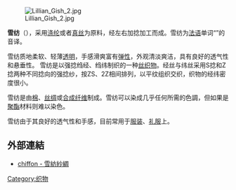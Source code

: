 [[File:Lillian_Gish_2.jpg|thumb]]

'''雪纺'''（{{lang-fr|Chiffon}}），采用[[涤纶|涤纶]]或者[[真丝|真丝]]为原料，经左右加捻加工而成。雪纺为[[法语|法语]]单词“{{lang|fr|Chiffon}}”的音译。

雪纺质地柔软、轻薄[[透明|透明]]，手感滑爽富有[[弹性|弹性]]，外观清淡爽洁，具有良好的透气性和悬垂性。
雪纺是以强捻绉经、绉纬制织的一种[[丝织物|丝织物]]。经丝与纬丝采用S捻和Z捻两种不同捻向的强捻纱，按ZS、2Z相间排列，以平纹组织交织，织物的经纬密度很小。

雪纺是由[[棉|棉]]、[[丝绸|丝绸]]或[[合成纤维|合成纤维]]制成。雪纺可以染成几乎任何所需的色調，但如果是[[聚酯|聚酯]]材料则难以染色。

雪纺由于其良好的透气性和手感，目前常用于[[服装|服装]]、[[礼服|礼服]]上。

== 外部連結 ==
* [http://terms.naer.edu.tw/detail/2458439/ chiffon - 雪紡紗綢] {{zh-tw}}

[[Category:织物|Category:织物]]